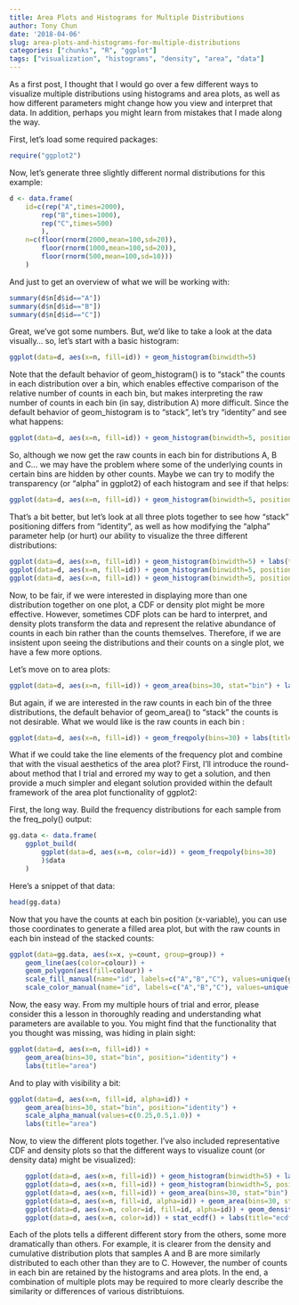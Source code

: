---
title: Area Plots and Histograms for Multiple Distributions
author: Tony Chun
date: '2018-04-06'
slug: area-plots-and-histograms-for-multiple-distributions
categories: ["chunks", "R", "ggplot"]
tags: ["visualization", "histograms", "density", "area", "data"]
---

As a first post, I thought that I would go over a few different ways to visualize multiple distributions using histograms and area plots, as well as how different parameters might change how you view and interpret that data. In addition, perhaps you might learn from mistakes that I made along the way.

First, let's load some required packages:
```{r}
require("ggplot2")
```

Now, let's generate three slightly different normal distributions for this example:

```{r}
d <- data.frame(
	id=c(rep("A",times=2000),
		rep("B",times=1000),
		rep("C",times=500)
		), 
	n=c(floor(rnorm(2000,mean=100,sd=20)),
		floor(rnorm(1000,mean=100,sd=20)),
		floor(rnorm(500,mean=100,sd=10)))
	)
```

And just to get an overview of what we will be working with:

```{r}
summary(d$n[d$id=="A"])
summary(d$n[d$id=="B"])
summary(d$n[d$id=="C"])
```

Great, we've got some numbers. But, we'd like to take a look at the data visually... so, let's start with a basic histogram:

```{r, fig.width=4, fig.height=4}
ggplot(data=d, aes(x=n, fill=id)) + geom_histogram(binwidth=5)
```

Note that the default behavior of geom_histogram() is to "stack" the counts in each distribution over a bin, which enables effective comparison of the relative number of counts in each bin, but makes interpreting the raw number of counts in each bin (in say, distribution A) more difficult. Since the default behavior of geom_histogram is to "stack", let's try "identity" and see what happens:

```{r, fig.width=4, fig.height=4}
ggplot(data=d, aes(x=n, fill=id)) + geom_histogram(binwidth=5, position="identity")
```

So, although we now get the raw counts in each bin for distributions A, B and C... we may have the problem where some of the underlying counts in certain bins are hidden by other counts. Maybe we can try to modify the transparency (or "alpha" in ggplot2) of each histogram and see if that helps:

```{r, fig.width=4, fig.height=4}
ggplot(data=d, aes(x=n, fill=id)) + geom_histogram(binwidth=5, position="identity", alpha=0.5)
```

That's a bit better, but let's look at all three plots together to see how "stack" positioning differs from "identity", as well as how modifying the "alpha" parameter help (or hurt) our ability to visualize the three different distributions:

```{r, fig.width=4, fig.height=4, echo=FALSE}
ggplot(data=d, aes(x=n, fill=id)) + geom_histogram(binwidth=5) + labs(title="stack")
ggplot(data=d, aes(x=n, fill=id)) + geom_histogram(binwidth=5, position="identity")
ggplot(data=d, aes(x=n, fill=id)) + geom_histogram(binwidth=5, position="identity", alpha=0.5) + labs(title="identity")
```

Now, to be fair, if we were interested in displaying more than one distribution together on one plot, a CDF or density plot might be more effective. However, sometimes CDF plots can be hard to interpret, and density plots transform the data and represent the relative abundance of counts in each bin rather than the counts themselves. Therefore, if we are insistent upon seeing the distributions and their counts on a single plot, we have a few more options.

Let's move on to area plots:

```{r, fig.width=4, fig.height=4}
ggplot(data=d, aes(x=n, fill=id)) + geom_area(bins=30, stat="bin") + labs(title="area")
```

But again, if we are interested in the raw counts in each bin of the three distributions, the default behavior of geom_area() to "stack" the counts is not desirable. What we would like is the raw counts in each bin :

```{r, fig.width=4, fig.height=4}
ggplot(data=d, aes(x=n, fill=id)) + geom_freqpoly(bins=30) + labs(title="frequency")
```

What if we could take the line elements of the frequency plot and combine that with the visual aesthetics of the area plot? First, I'll introduce the round-about method that I trial and errored my way to get a solution, and then provide a much simpler and elegant solution provided within the default framework of the area plot functionality of ggplot2:

First, the long way. Build the frequency distributions for each sample from the freq_poly() output:

```{r}
gg.data <- data.frame(
	ggplot_build(
		ggplot(data=d, aes(x=n, color=id)) + geom_freqpoly(bins=30)
		)$data
	)
```

Here's a snippet of that data:

```{r}
head(gg.data)
```

Now that you have the counts at each bin position (x-variable), you can use those coordinates to generate a filled area plot, but with the raw counts in each bin instead of the stacked counts:

```{r, fig.width=4, fig.height=4}
ggplot(data=gg.data, aes(x=x, y=count, group=group)) +
	geom_line(aes(color=colour)) +
	geom_polygon(aes(fill=colour)) +
	scale_fill_manual(name="id", labels=c("A","B","C"), values=unique(gg.data$colour)) +
	scale_color_manual(name="id", labels=c("A","B","C"), values=unique(gg.data$colour))
```

Now, the easy way. From my multiple hours of trial and error, please consider this a lesson in thoroughly  reading and understanding what parameters are available to you. You might find that the functionality that you thought was missing, was hiding in plain sight:

```{r, fig.width=4, fig.height=4}
ggplot(data=d, aes(x=n, fill=id)) + 
	geom_area(bins=30, stat="bin", position="identity") + 
	labs(title="area")
```

And to play with visibility a bit:

```{r, fig.width=4, fig.height=4}
ggplot(data=d, aes(x=n, fill=id, alpha=id)) + 
	geom_area(bins=30, stat="bin", position="identity") + 
	scale_alpha_manual(values=c(0.25,0.5,1.0)) + 
	labs(title="area")
```

Now, to view the different plots together. I've also included representative CDF and density plots so that the different ways to visualize count (or density data) might be visualized):

```{r, fig.width=4, fig.height=4, echo=FALSE}
	ggplot(data=d, aes(x=n, fill=id)) + geom_histogram(binwidth=5) + labs(title="histogram (stacked)")
	ggplot(data=d, aes(x=n, fill=id)) + geom_histogram(binwidth=5, position="identity", alpha=0.5) + labs(title="histogram (identity)")
	ggplot(data=d, aes(x=n, fill=id)) + geom_area(bins=30, stat="bin") + labs(title="area (stacked)")
	ggplot(data=d, aes(x=n, fill=id, alpha=id)) + geom_area(bins=30, stat="bin", position="identity") + scale_alpha_manual(values=c(0.25,0.5,1.0)) + labs(title="area (identity)")
	ggplot(data=d, aes(x=n, color=id, fill=id, alpha=id)) + geom_density() + scale_alpha_manual(values=rep(0.25,times=3)) + labs(title="density")
	ggplot(data=d, aes(x=n, color=id)) + stat_ecdf() + labs(title="ecdf")
```

Each of the plots tells a different different story from the others, some more dramatically than others. For example, it is clearer from the density and cumulative distribution plots that samples A and B are more similarly distributed to each other than they are to C. However, the number of counts in each bin are retained by the histograms and area plots. In the end, a combination of multiple plots may be required to more clearly describe the similarity or differences of various distribtuions.